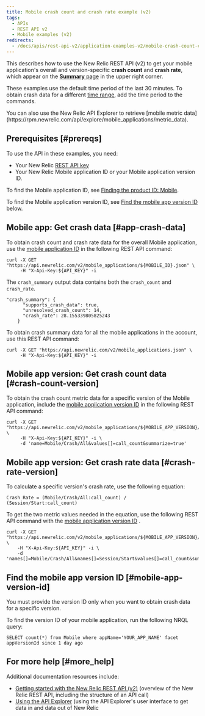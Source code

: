 ```yaml
---
title: Mobile crash count and crash rate example (v2)
tags:
  - APIs
  - REST API v2
  - Mobile examples (v2)
redirects:
  - /docs/apis/rest-api-v2/application-examples-v2/mobile-crash-count-crash-rate-example-v2
---
```


This describes how to use the New Relic REST API (v2) to get your mobile application's overall and version-specific **crash count** and **crash rate**, which appear on the [**Summary** page](/docs/mobile-monitoring/mobile-monitoring-ui/mobile-app-pages/mobile-apps-overview-page) in the upper right corner.

These examples use the default time period of the last 30 minutes. To obtain crash data for a different [time range](/docs/apis/rest-api-v2/requirements/specifying-time-range-v2), add the time period to the commands.

<Callout variant="tip">
  You can also use the New Relic API Explorer to retrieve [mobile metric data](https://rpm.newrelic.com/api/explore/mobile_applications/metric_data).
</Callout>

## Prerequisites [#prereqs]

To use the API in these examples, you need:

* Your New Relic [REST API key](/docs/apis/rest-api-v2/requirements/rest-api-key)
* Your New Relic Mobile application ID or your Mobile application version ID.

To find the Mobile application ID, see [Finding the product ID: Mobile](/docs/apis/rest-api-v2/requirements/finding-product-id#mobile).

To find the Mobile application version ID, see [Find the mobile app version ID](#mobile-app-version-id) below.

## Mobile app: Get crash data [#app-crash-data]

To obtain crash count and crash rate data for the overall Mobile application, use the [mobile application ID](/docs/apis/rest-api-v2/requirements/finding-product-id#mobile) in the following REST API command:

```
curl -X GET "https://api.newrelic.com/v2/mobile_applications/${MOBILE_ID}.json" \
     -H "X-Api-Key:${API_KEY}" -i
```

The `crash_summary` output data contains both the `crash_count` and `crash_rate`.

```
"crash_summary": {
      "supports_crash_data": true,
      "unresolved_crash_count": 14,
      "crash_rate": 28.155339805825243
    }
```

To obtain crash summary data for all the mobile applications in the account, use this REST API command:

```
curl -X GET "https://api.newrelic.com/v2/mobile_applications.json" \
     -H "X-Api-Key:${API_KEY}" -i
```

## Mobile app version: Get crash count data [#crash-count-version]

To obtain the crash count metric data for a specific version of the Mobile application, include the [mobile application version ID](#mobile-app-version-id) in the following REST API command:

```
curl -X GET "https://api.newrelic.com/v2/mobile_applications/${MOBILE_APP_VERSION}/metrics/data.json" \
     -H "X-Api-Key:${API_KEY}" -i \
     -d 'name=Mobile/Crash/All&values[]=call_count&summarize=true'
```

## Mobile app version: Get crash rate data [#crash-rate-version]

To calculate a specific version's crash rate, use the following equation:

```
Crash Rate = (Mobile/Crash/All:call_count) / (Session/Start:call_count)
```

To get the two metric values needed in the equation, use the following REST API command with the [mobile application version ID](#mobile-app-version-id) .

```
curl -X GET "https://api.newrelic.com/v2/mobile_applications/${MOBILE_APP_VERSION}/metrics/data.json" \
    -H "X-Api-Key:${API_KEY}" -i \
    -d 'names[]=Mobile/Crash/All&names[]=Session/Start&values[]=call_count&summarize=true'
```

## Find the mobile app version ID [#mobile-app-version-id]

<Callout variant="important">
  You must provide the version ID only when you want to obtain crash data for a specific version.
</Callout>

To find the version ID of your mobile application, run the following NRQL query:

```
SELECT count(*) from Mobile where appName='YOUR_APP_NAME' facet appVersionId since 1 day ago
```

## For more help [#more_help]

Additional documentation resources include:

* [Getting started with the New Relic REST API (v2)](/docs/apm/apis/requirements/getting-started-new-relic-rest-api-v2) (overview of the New Relic REST API, including the structure of an API call)
* [Using the API Explorer](/docs/apis/using-the-api-explorer) (using the API Explorer's user interface to get data in and data out of New Relic
